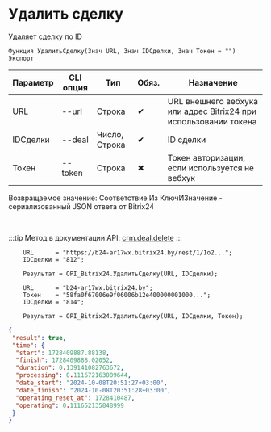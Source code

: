 ﻿---
sidebar_position: 2
---


# Удалить сделку
 Удаляет сделку по ID



`Функция УдалитьСделку(Знач URL, Знач IDСделки, Знач Токен = "") Экспорт`

  | Параметр | CLI опция | Тип | Обяз. | Назначение |
  |-|-|-|-|-|
  | URL | --url | Строка | &#x2714; | URL внешнего вебхука или адрес Bitrix24 при использовании токена |
  | IDСделки | --deal | Число, Строка | &#x2714; | ID сделки |
  | Токен | --token | Строка | &#x2716; | Токен авторизации, если используется не вебхук |

  
  Возвращаемое значение:   Соответствие Из КлючИЗначение - сериализованный JSON ответа от Bitrix24

<br/>

:::tip
Метод в документации API: [crm.deal.delete](https://dev.1c-bitrix.ru/rest_help/crm/cdeals/crm_deal_delete.php)
:::
<br/>


```bsl title="Пример использования для 1С:Предприятие/OneScript"
    URL      = "https://b24-ar17wx.bitrix24.by/rest/1/1o2...";
    IDСделки = "812";

    Результат = OPI_Bitrix24.УдалитьСделку(URL, IDСделки);

    URL      = "b24-ar17wx.bitrix24.by";
    Токен    = "58fa0f67006e9f06006b12e400000001000...";
    IDСделки = "814";

    Результат = OPI_Bitrix24.УдалитьСделку(URL, IDСделки, Токен);
```
    



```json title="Результат"
{
 "result": true,
 "time": {
  "start": 1728409887.88138,
  "finish": 1728409888.02052,
  "duration": 0.139141082763672,
  "processing": 0.111672163009644,
  "date_start": "2024-10-08T20:51:27+03:00",
  "date_finish": "2024-10-08T20:51:28+03:00",
  "operating_reset_at": 1728410487,
  "operating": 0.111652135848999
 }
}
```
